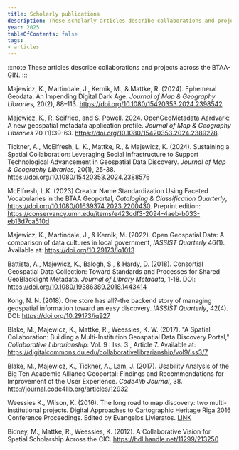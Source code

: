 ```yaml
---
title: Scholarly publications
description: These scholarly articles describe collaborations and projects across the BTAA-GIN.
year: 2025
tableOfContents: false
tags:
- articles
---
```


:::note
These  articles describe collaborations and projects across the BTAA-GIN.
:::

<div class="apa-block">

Majewicz, K., Martindale, J., Kernik, M., & Mattke, R. (2024). Ephemeral Geodata: An Impending Digital Dark Age. *Journal of Map & Geography Libraries*, 20(2), 88–113. https://doi.org/10.1080/15420353.2024.2398542

Majewicz, K., R. Seifried, and S. Powell. 2024. OpenGeoMetadata Aardvark: A new geospatial metadata application profile. *Journal of Map & Geography Libraries* 20 (1):39-63. https://doi.org/10.1080/15420353.2024.2389278.

Tickner, A., McElfresh, L. K., Mattke, R., & Majewicz, K. (2024). Sustaining a Spatial Collaboration: Leveraging Social Infrastructure to Support Technological Advancement in Geospatial Data Discovery. *Journal of Map & Geography Libraries*, 20(1), 25-38. https://doi.org/10.1080/15420353.2024.2388576

McElfresh, L.K. (2023) Creator Name Standardization Using Faceted Vocabularies in the BTAA Geoportal, *Cataloging & Classification Quarterly*, https://doi.org/10.1080/01639374.2023.2200430. Preprint edition: https://conservancy.umn.edu/items/e423cdf3-2094-4aeb-b033-eb13d7ca510d

Majewicz, K., Martindale, J., & Kernik, M. (2022). Open Geospatial Data: A comparison of data cultures in local government, *IASSIST Quarterly* 46(1). Available at: https://doi.org/10.29173/iq1013

Battista, A., Majewicz, K., Balogh, S., & Hardy, D. (2018). Consortial Geospatial Data Collection: Toward Standards and Processes for Shared GeoBlacklight Metadata. *Journal of Library Metadata*, 1-18. DOI: https://doi.org/10.1080/19386389.2018.1443414

Kong, N. N. (2018). One store has all?-the backend story of managing geospatial information toward an easy discovery. *IASSIST Quarterly*, 42(4). DOI: https://doi.org/10.29173/iq927

Blake, M., Majewicz, K., Mattke, R.,  Weessies, K. W. (2017). "A Spatial Collaboration: Building a Multi-Institution Geospatial Data Discovery Portal," *Collaborative Librarianship*: Vol. 9 : Iss. 3 , Article 7. Available at: https://digitalcommons.du.edu/collaborativelibrarianship/vol9/iss3/7

Blake, M., Majewicz, K., Tickner, A., Lam, J. (2017). Usability Analysis of the Big Ten Academic Alliance Geoportal: Findings and Recommendations for Improvement of the User Experience. *Code4lib Journal*, 38. http://journal.code4lib.org/articles/12932

Weessies K., Wilson, K. (2016). The long road to map discovery: two multi-institutional projects. Digital Approaches to Cartographic Heritage Riga 2016 Conference Proceedings. Edited by Evangelos Livieratos. [LINK](https://drive.google.com/file/d/0Bzey4db5I-ovMkNHNUxrM0xfS0E/view)

Bidney, M., Mattke, R., Weessies, K. (2012). A Collaborative Vision for Spatial Scholarship Across the CIC. https://hdl.handle.net/11299/213250

</div>